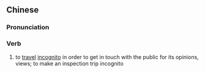 {{also|私访}}
==Chinese==
{{zh-forms|s=私访}}

===Pronunciation===
{{zh-pron
|m=sīfǎng
|c=si1 fong2
|mn=qz:sir-hóng/xm,zz:su-hóng
|cat=v
}}

===Verb===
{{zh-verb}}

# {{qualifier|of officials}} to [[travel]] [[incognito]] in order to get in touch with the public for its opinions, views; to make an inspection trip incognito